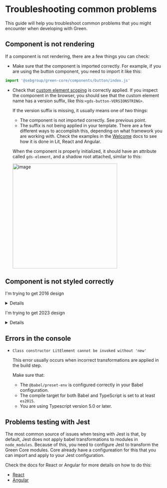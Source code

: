 
<Meta title="Guides/Troubleshooting" />

# Troubleshooting common problems

This guide will help you troubleshoot common problems that you might encounter when developing with Green.

## Component is not rendering

If a component is not rendering, there are a few things you can check:

- Make sure that the component is imported correctly. For example, if you are using the button component, you need
  to import it like this:

```ts
import '@sebgroup/green-core/components/button/index.js'
```

- Check that [custom element scoping](https://storybook.seb.io/latest/core/?path=/docs/concepts-scoping--docs) is
  correctly applied. If you inspect the component in the browser, you should see that the custom element name has a
  version suffix, like this:`<gds-button-VERSIONSTRING>`.

  If the version suffix is missing, it usually means one of two things:

  - The component is not imported correctly. See previous point.
  - The suffix is not being applied in your template. There are a few different ways to accomplish this, depending on
    what framework you are working with. Check the examples in the [Welcome](https://storybook.seb.io/latest/core/?path=/docs/welcome--docs)
    docs to see how it is done in Lit, React and Angular.

  When the component is properly initialized, it should have an attribute called `gds-element`, and a shadow root
  attached, similar to this:

  <img
    width="335"
    alt="image"
    src="https://github.com/user-attachments/assets/5918f952-4713-4ee8-a298-2ae9b71c45fa"
  />

## Component is not styled correctly

I'm trying to get 2016 design

<details>
First, check that you have loaded and registered Transistional Styles accoring to the examples in the [Welcome](https://storybook.seb.io/latest/core/?path=/docs/welcome--docs) docs.

If you are still having issues, continue reading.

A common cause of styling issues with Green Core components is that [transitional styles](https://storybook.seb.io/latest/core/?path=/docs/concepts-transitional-styles--docs)
often rely on [Chlorophyll](https://storybook.seb.io/latest/chlorophyll) CSS variables being in scope.

When you already have the Chlorophyll CSS loaded on the page, this is usually not an issue, but if you try to use the components in isolation, you might run into this problem.

There are two ways to solve it:

- Make sure that the Chlorophyll CSS is loaded on the page. This can be done by importing SCSS or precompiled CSS from the `@sebgroup/chlorophyll` package.
- Use the `<gds-theme>` component. This component will automatically load the Chlorophyll CSS variables, and make sure that they are in scope.

  You can use the `<gds-theme>` component like this:

```ts
// Import the theme component
import '@sebgroup/green-core/components/theme/index.js'

// Import and register transitional styles for the theme component
// This is important, as it will make sure that the actual Chlorophyll CSS variables are loaded
import * as themeTransStyles from '@sebgroup/green-core/components/theme/theme.trans.styles.ts'
themeTransStyles.register()
```

Then use it in your template:

```html
<gds-theme>
  <!-- Green Core components here -->
</gds-theme>
```
</details>

I'm trying to get 2023 design

<details>
The 2023 design is the default design for Green Core components, so if you are not seeing the correct styling, there might be a few different reasons:

- Transitional Styles are loaded for the component. This will override the 2023 styles with 2016 styles.
- The component is an older one that has not been updated to the 2023 design yet.

To solve the first problem, and if all instances of a component should use 2023 design in your app, you can simply omit importing and registering the transitional styles. This way, the component will simply use it's built-in 2023 styles.

If you need granular control over which components should use 2023 design and which should use 2016 design, you can use the `<gds-theme>` component to override the transitional styles for specific components.

```html
<gds-theme design-version="2023">
  <!-- Green Core components here will use 2023, even if Transitional Styles are loaded -->
</gds-theme>
```

The second issue is a bit more complex, since the component may need to be updated or a new one written. Reach out to the Green Core team for help with this.
</details>

## Errors in the console

- `Class constructor LitElement cannot be invoked without 'new'`

  This error usually occurs when incorrect transformations are applied in the build step.

  Make sure that:

  - The `@babel/preset-env` is configured correctly in your Babel configuration.
  - The compile target for both Babel and TypeScript is set to at least `es2015`.
  - You are using Typescript version 5.0 or later.

## Problems testing with Jest

The most common source of issues when tesing with Jest is that, by default, Jest does not apply babel transformations to modules in `node_modules`.
Because of this, you need to configure Jest to transform the Green Core modules. Core already have a configureation for this that you can import
and apply to your Jest configuration.

Check the docs for React or Angular for more details on how to do this:

- [React](https://storybook.seb.io/latest/react/?path=/docs/testing--docs)
- [Angular](https://storybook.seb.io/latest/angular/?path=/docs/testing--docs)
